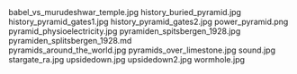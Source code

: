     
<PopImage className="sm:float-right m-auto sm:m-1 sm:ml-4" src={JPG_babel_vs_murudeshwar_temple_jpg} width={384} alt="babel_vs_murudeshwar_temple.jpg">
	babel_vs_murudeshwar_temple.jpg
</PopImage>
<PopImage className="sm:float-left m-auto sm:m-1 sm:mr-4" src={JPG_history_buried_pyramid_jpg} width={384} alt="history_buried_pyramid.jpg">
	history_buried_pyramid.jpg
</PopImage>
<PopImage className="sm:float-right m-auto sm:m-1 sm:ml-4" src={JPG_history_pyramid_gates1_jpg} width={384} alt="history_pyramid_gates1.jpg">
	history_pyramid_gates1.jpg
</PopImage>
<PopImage className="sm:float-left m-auto sm:m-1 sm:mr-4" src={JPG_history_pyramid_gates2_jpg} width={384} alt="history_pyramid_gates2.jpg">
	history_pyramid_gates2.jpg
</PopImage>
<PopImage className="sm:float-right m-auto sm:m-1 sm:ml-4" src={PNG_power_pyramid_png} width={384} alt="power_pyramid.png">
	power_pyramid.png
</PopImage>
<PopImage className="sm:float-left m-auto sm:m-1 sm:mr-4" src={JPG_pyramid_physioelectricity_jpg} width={384} alt="pyramid_physioelectricity.jpg">
	pyramid_physioelectricity.jpg
</PopImage>
<PopImage className="sm:float-right m-auto sm:m-1 sm:ml-4" src={JPG_pyramiden_spitsbergen_1928_jpg} width={384} alt="pyramiden_spitsbergen_1928.jpg">
	pyramiden_spitsbergen_1928.jpg
</PopImage>
<div className="w-full md:max-w-[80rem] float-right italic">
	<MD_pyramiden_splitsbergen_1928_md />
	pyramiden_splitsbergen_1928.md
</div>
<PopImage className="sm:float-left m-auto sm:m-1 sm:mr-4" src={JPG_pyramids_around_the_world_jpg} width={384} alt="pyramids_around_the_world.jpg">
	pyramids_around_the_world.jpg
</PopImage>
<PopImage className="sm:float-right m-auto sm:m-1 sm:ml-4" src={JPG_pyramids_over_limestone_jpg} width={384} alt="pyramids_over_limestone.jpg">
	pyramids_over_limestone.jpg
</PopImage>
<PopImage className="sm:float-left m-auto sm:m-1 sm:mr-4" src={JPG_sound_jpg} width={384} alt="sound.jpg">
	sound.jpg
</PopImage>
<PopImage className="sm:float-right m-auto sm:m-1 sm:ml-4" src={JPG_stargate_ra_jpg} width={384} alt="stargate_ra.jpg">
	stargate_ra.jpg
</PopImage>
<PopImage className="sm:float-left m-auto sm:m-1 sm:mr-4" src={JPG_upsidedown_jpg} width={384} alt="upsidedown.jpg">
	upsidedown.jpg
</PopImage>
<PopImage className="sm:float-right m-auto sm:m-1 sm:ml-4" src={JPG_upsidedown2_jpg} width={384} alt="upsidedown2.jpg">
	upsidedown2.jpg
</PopImage>
<PopImage className="sm:float-left m-auto sm:m-1 sm:mr-4" src={JPG_wormhole_jpg} width={384} alt="wormhole.jpg">
	wormhole.jpg
</PopImage>
